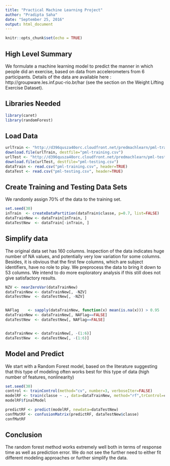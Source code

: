 ---
title: "Practical Machine Learning Project"
author: "Pradipta Saha"
date: "September 25, 2016"
output: html_document
---

```{r setup, include=FALSE}
knitr::opts_chunk$set(echo = TRUE)
```

## High Level Summary

We formulate a machine learning model to predict the manner in which people did an exercise, based on data from accelerometers from 6 participants. Details of the data are available here :  http://groupware.les.inf.puc-rio.br/har (see the section on the Weight Lifting Exercise Dataset).


## Libraries Needed
```{r libraries, message=FALSE, warning=FALSE}
library(caret)
library(randomForest)
```

## Load Data
```{r data}
urlTrain <- "http://d396qusza40orc.cloudfront.net/predmachlearn/pml-training.csv"
download.file(urlTrain, destfile="pml-training.csv")
urlTest <- "http://d396qusza40orc.cloudfront.net/predmachlearn/pml-testing.csv"
download.file(urlTest, destfile="pml-testing.csv")
dataTrain <- read.csv("pml-training.csv", header=TRUE)
dataTest <- read.csv("pml-testing.csv", header=TRUE)
```
## Create Training and Testing Data Sets
We randomly assign 70% of the data to the training set.
```{r partitioning}
set.seed(30)
inTrain  <- createDataPartition(dataTrain$classe, p=0.7, list=FALSE)
dataTrainNew <- dataTrain[inTrain, ]
dataTestNew  <- dataTrain[-inTrain, ]
```


## Simplify data
The original data set has 160 columns. Inspection of the data indicates huge number of NA values, and potentially very low variation for some columns. Besides, it is obvious that the first few columns, which are subject identifiers, have no role to play. We preprocess the data to bring it down to 53 columns. We intend to do more exploratory analysis if this still does not give satisfactory results.

```{r simplify}
NZV <- nearZeroVar(dataTrainNew)
dataTrainNew <- dataTrainNew[, -NZV]
dataTestNew  <- dataTestNew[, -NZV]


NAFlag    <- sapply(dataTrainNew, function(x) mean(is.na(x))) > 0.95
dataTrainNew <- dataTrainNew[, NAFlag==FALSE]
dataTestNew  <- dataTestNew[, NAFlag==FALSE]


dataTrainNew <- dataTrainNew[, -(1:6)]
dataTestNew  <- dataTestNew[, -(1:6)]
```

## Model and Predict
We start with a Random Forest model, based on the literature suggesting that this type of modeling often works best for this type of data (high number of features, nonlinearity)
```{r model}
set.seed(30)
control <- trainControl(method="cv", number=3, verboseIter=FALSE)
modelRF <- train(classe ~ ., data=dataTrainNew, method="rf",trControl=control)
modelRF$finalModel

predictRF <- predict(modelRF, newdata=dataTestNew)
confMatRF <- confusionMatrix(predictRF, dataTestNew$classe)
confMatRF
```
## Conclusion
The random forest method works extremely well both in terms of response time as well as prediction error. We do not see the further need to either fit different modeling approaches or further simplify the data.
